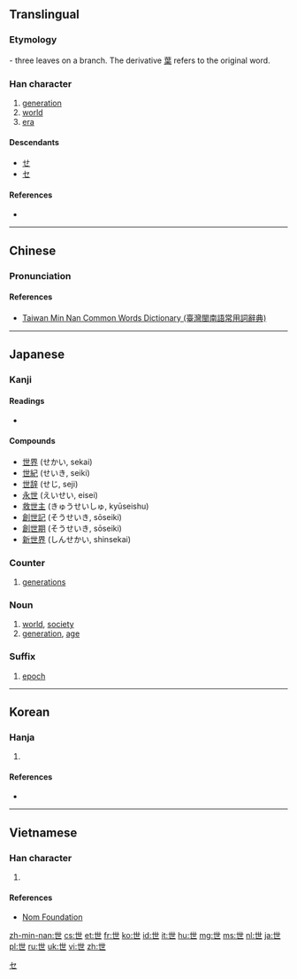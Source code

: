 {{also|丗}}<!-- may be replaced by zh-forms -->
==Translingual==
{{stroke order|type=bw}}
{{stroke order|type=animate}}

===Etymology===
{{liushu}} - three leaves on a branch. The derivative [[葉]] refers to the original word.

===Han character===
{{Han char|rn=1|rad=一|as=04|sn=5|four=44717|canj=PT}}

# [[generation]]
# [[world]]
# [[era]]

====Descendants====
* [[せ]]
* [[セ]]

====References====
* {{Han ref|kx=0077.110|dkj=00031|dj=0155.020|hdz=10014.060|uh=4E16|ud=19990|bh=A540|bd=42304}}

----

==Chinese==
{{zh-forms}}

===Pronunciation===
{{zh-pron
|m=shì
|c=sai3
|h=pfs=sṳ
|md=sié
|mn=sì/sè
|mn_note=sì - vernacular, sè - literary
|w=2sr
|mc=y
|oc=y
|ma=|ma2=
|cat=n
}}

====References====
*[http://twblg.dict.edu.tw/holodict_new/result_detail.jsp?n_no=1302&curpage=1&sample=%E4%B8%96&radiobutton=1&querytarget=1&limit=20&pagenum=3&rowcount=42 Taiwan Min Nan Common Words Dictionary (臺灣閩南語常用詞辭典)]

----

==Japanese==

===Kanji===
{{ja-kanji|grade=3|rs=一04}}

====Readings====
* {{ja-readings|goon=[[せ]] (se)|kanon=[[せい]] (sei)|kun=[[よ]] (yo)}}

====Compounds====
* [[世界]] (せかい, sekai)
* [[世紀]] (せいき, seiki)
* [[世辞]] (せじ, seji)
* [[永世]] (えいせい, eisei)
* [[救世主]] (きゅうせいしゅ, kyūseishu)
* [[創世記]] (そうせいき, sōseiki)
* [[創世期]] (そうせいき, sōseiki)
* [[新世界]] (しんせかい, shinsekai)

===Counter===
{{ja-pos|せい|counter}} 

# [[generation]]s

===Noun===
{{ja-noun|よ}} 

# [[world]], [[society]]
# [[generation]], [[age]]

===Suffix===
{{ja-pos|せい|suffix}} 

# {{context|geology|lang=ja|sort=せい}} [[epoch]]

[[Category:Han characters from which katakana were derived|セ]]

----

==Korean==

===Hanja===
{{ko-hanja|hangeul=세|rv=se|mr=se|y=sey|eumhun=인간|ehrv=in-gan|ehmr=in'gan|ehy=}}

# {{defn|lang=ko|sort=一04}}

====References====
* {{Hanja ref|nav=10081}}

----

==Vietnamese==

===Han character===
{{vi-hantu|[[thế]], [[thá]], [[thé]], [[thể]]|rs=一04}}

# {{defn|lang=vi|sort=一04}}

====References====
*[http://nomfoundation.org/common/nom_details.php?codepoint=4e16 Nom Foundation]

[[zh-min-nan:世]]
[[cs:世]]
[[et:世]]
[[fr:世]]
[[ko:世]]
[[id:世]]
[[it:世]]
[[hu:世]]
[[mg:世]]
[[ms:世]]
[[nl:世]]
[[ja:世]]
[[pl:世]]
[[ru:世]]
[[uk:世]]
[[vi:世]]
[[zh:世]]